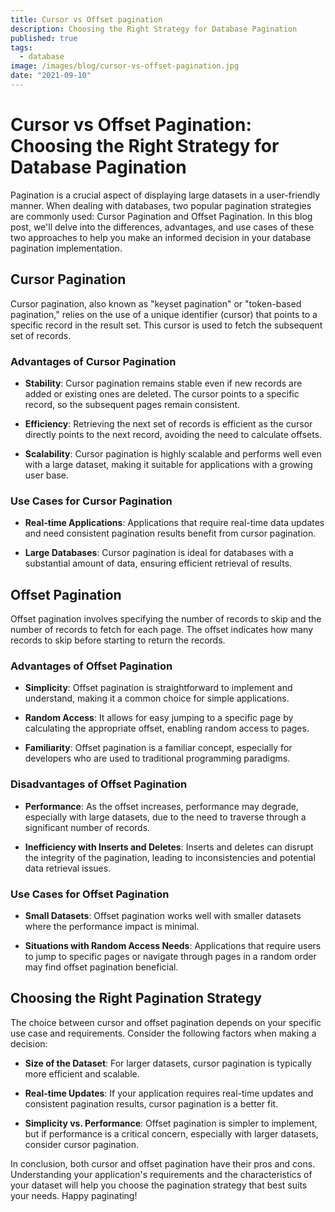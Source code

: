 ```yaml
---
title: Cursor vs Offset pagination
description: Choosing the Right Strategy for Database Pagination
published: true
tags:
  - database
image: /images/blog/cursor-vs-offset-pagination.jpg
date: "2021-09-10"
---
```


# Cursor vs Offset Pagination: Choosing the Right Strategy for Database Pagination

Pagination is a crucial aspect of displaying large datasets in a user-friendly manner. When dealing with databases, two popular pagination strategies are commonly used: Cursor Pagination and Offset Pagination. In this blog post, we'll delve into the differences, advantages, and use cases of these two approaches to help you make an informed decision in your database pagination implementation.

## Cursor Pagination

Cursor pagination, also known as "keyset pagination" or "token-based pagination," relies on the use of a unique identifier (cursor) that points to a specific record in the result set. This cursor is used to fetch the subsequent set of records.

### Advantages of Cursor Pagination

- **Stability**: Cursor pagination remains stable even if new records are added or existing ones are deleted. The cursor points to a specific record, so the subsequent pages remain consistent.

- **Efficiency**: Retrieving the next set of records is efficient as the cursor directly points to the next record, avoiding the need to calculate offsets.

- **Scalability**: Cursor pagination is highly scalable and performs well even with a large dataset, making it suitable for applications with a growing user base.

### Use Cases for Cursor Pagination

- **Real-time Applications**: Applications that require real-time data updates and need consistent pagination results benefit from cursor pagination.

- **Large Databases**: Cursor pagination is ideal for databases with a substantial amount of data, ensuring efficient retrieval of results.

## Offset Pagination

Offset pagination involves specifying the number of records to skip and the number of records to fetch for each page. The offset indicates how many records to skip before starting to return the records.

### Advantages of Offset Pagination

- **Simplicity**: Offset pagination is straightforward to implement and understand, making it a common choice for simple applications.

- **Random Access**: It allows for easy jumping to a specific page by calculating the appropriate offset, enabling random access to pages.

- **Familiarity**: Offset pagination is a familiar concept, especially for developers who are used to traditional programming paradigms.

### Disadvantages of Offset Pagination

- **Performance**: As the offset increases, performance may degrade, especially with large datasets, due to the need to traverse through a significant number of records.

- **Inefficiency with Inserts and Deletes**: Inserts and deletes can disrupt the integrity of the pagination, leading to inconsistencies and potential data retrieval issues.

### Use Cases for Offset Pagination

- **Small Datasets**: Offset pagination works well with smaller datasets where the performance impact is minimal.

- **Situations with Random Access Needs**: Applications that require users to jump to specific pages or navigate through pages in a random order may find offset pagination beneficial.

## Choosing the Right Pagination Strategy

The choice between cursor and offset pagination depends on your specific use case and requirements. Consider the following factors when making a decision:

- **Size of the Dataset**: For larger datasets, cursor pagination is typically more efficient and scalable.

- **Real-time Updates**: If your application requires real-time updates and consistent pagination results, cursor pagination is a better fit.

- **Simplicity vs. Performance**: Offset pagination is simpler to implement, but if performance is a critical concern, especially with larger datasets, consider cursor pagination.

In conclusion, both cursor and offset pagination have their pros and cons. Understanding your application's requirements and the characteristics of your dataset will help you choose the pagination strategy that best suits your needs. Happy paginating!
